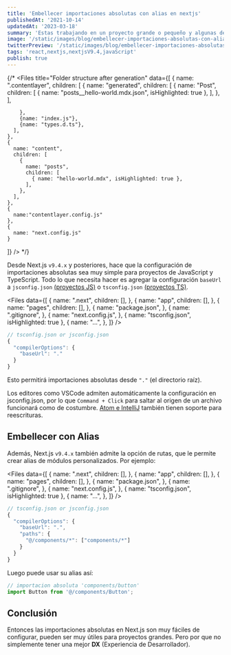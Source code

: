 ```yaml
---
title: 'Embellecer importaciones absolutas con alias en nextjs'
publishedAt: '2021-10-14'
updatedAt: '2023-03-18'
summary: 'Estas trabajando en un proyecto grande o pequeño y algunas de sus declaraciones de importación se ven algo asi import Component from "../../../Component"'
image: '/static/images/blog/embellecer-importaciones-absolutas-con-alias-en-nextjs/alias-01.png'
twitterPreview: '/static/images/blog/embellecer-importaciones-absolutas-con-alias-en-nextjs/twitter_preview.jpeg'
tags: 'react,nextjs,nextjsV9.4,javaScript'
publish: true
---
```


{/* <Files
  title="Folder structure after generation"
  data={[
    {
      name: ".contentlayer",
      children: [
        {
          name: "generated",
          children: [
            {
              name: "Post",
              children: [
                { name: "posts__hello-world.mdx.json", isHighlighted: true },
              ],
            },
          ],

        },
        {name: "index.js"},
        {name: "types.d.ts"},
      ],
    },
    {
      name: "content",
      children: [
        {
          name: "posts",
          children: [
            { name: "hello-world.mdx", isHighlighted: true },
          ],
        },
      ],
    },
    {
      name:"contentlayer.config.js"
    },
    {
      name: "next.config.js"
    }

]}
/> */}

Desde Next.js `v9.4.x` y posteriores, hace que la configuración de importaciones absolutas sea muy simple para proyectos de JavaScript y TypeScript.
Todo lo que necesita hacer es agregar la configuración `baseUrl` a `jsconfig.json` [(proyectos JS)](https://code.visualstudio.com/docs/languages/jsconfig#_jsconfig-options) o `tsconfig.json` [(proyectos TS)](https://www.typescriptlang.org/docs/handbook/module-resolution.html#base-url).

<Files
  data={[
    {
      name: ".next",
      children: [],
    },
    {
      name: "app",
      children: [],
    },
    {
      name: "pages",
      children: [],
    },
    {
      name: "package.json",
    },
    {
      name: ".gitignore",
    },
    {
      name: "next.config.js",
    },
    { name: "tsconfig.json", isHighlighted: true },
    {
      name: "...",
    },
]}
/>

```js
// tsconfig.json or jsconfig.json
{
  "compilerOptions": {
    "baseUrl": "."
  }
}
```

Esto permitirá importaciones absolutas desde `"."` (el directorio raíz).

Los editores como VSCode admiten automáticamente la configuración en jsconfig.json, por lo que `Command + Click` para saltar al origen de un archivo funcionará como de costumbre.
[Atom e IntelliJ](https://github.com/tleunen/babel-plugin-module-resolver#editors-autocompletion) también tienen soporte para reescrituras.

## Embellecer con Alias

Además, Next.js `v9.4.x` también admite la opción de rutas, que le permite crear alias de módulos personalizados.
Por ejemplo:


<Files
  data={[
    {
      name: ".next",
      children: [],
    },
    {
      name: "app",
      children: [],
    },
    {
      name: "pages",
      children: [],
    },
    {
      name: "package.json",
    },
    {
      name: ".gitignore",
    },
    {
      name: "next.config.js",
    },
    { name: "tsconfig.json", isHighlighted: true },
    {
      name: "...",
    },
]}
/>

```js
// tsconfig.json or jsconfig.json
{
  "compilerOptions": {
    "baseUrl": ".",
    "paths": {
      "@/components/*": ["components/*"]
    }
  }
}
```

Luego puede usar su alias así:

```jsx
// importacion absoluta 'components/button'
import Button from '@/components/Button';
```

## Conclusión

Entonces las importaciones absolutas en Next.js son muy fáciles de configurar, pueden ser muy útiles para proyectos grandes.
Pero por que no simplemente tener una mejor **DX** (Experiencia de Desarrollador).

